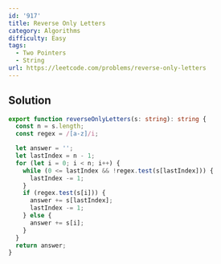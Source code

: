 ```yaml
---
id: '917'
title: Reverse Only Letters
category: Algorithms
difficulty: Easy
tags:
  - Two Pointers
  - String
url: https://leetcode.com/problems/reverse-only-letters
---
```


## Solution

```typescript filename="solution.ts" copy
export function reverseOnlyLetters(s: string): string {
  const n = s.length;
  const regex = /[a-z]/i;

  let answer = '';
  let lastIndex = n - 1;
  for (let i = 0; i < n; i++) {
    while (0 <= lastIndex && !regex.test(s[lastIndex])) {
      lastIndex -= 1;
    }
    if (regex.test(s[i])) {
      answer += s[lastIndex];
      lastIndex -= 1;
    } else {
      answer += s[i];
    }
  }
  return answer;
}
```
